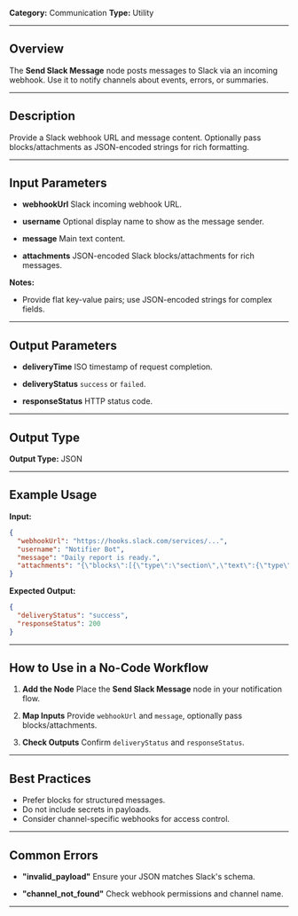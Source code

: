 **Category:** Communication
**Type:** Utility

---

## Overview

The **Send Slack Message** node posts messages to Slack via an incoming webhook.
Use it to notify channels about events, errors, or summaries.

---

## Description

Provide a Slack webhook URL and message content. Optionally pass blocks/attachments as JSON-encoded strings for rich formatting.

---

## Input Parameters

- **webhookUrl**
  Slack incoming webhook URL.

- **username**
  Optional display name to show as the message sender.

- **message**
  Main text content.

- **attachments**
  JSON-encoded Slack blocks/attachments for rich messages.

**Notes:**

- Provide flat key-value pairs; use JSON-encoded strings for complex fields.

---

## Output Parameters

- **deliveryTime**
  ISO timestamp of request completion.

- **deliveryStatus**
  `success` or `failed`.

- **responseStatus**
  HTTP status code.

---

## Output Type

**Output Type:** JSON

---

## Example Usage

**Input:**

```json
{
  "webhookUrl": "https://hooks.slack.com/services/...",
  "username": "Notifier Bot",
  "message": "Daily report is ready.",
  "attachments": "{\"blocks\":[{\"type\":\"section\",\"text\":{\"type\":\"mrkdwn\",\"text\":\"*Summary:* All systems operational.\"}}]}"
}
```

**Expected Output:**

```json
{
  "deliveryStatus": "success",
  "responseStatus": 200
}
```

---

## How to Use in a No-Code Workflow

1. **Add the Node**
   Place the **Send Slack Message** node in your notification flow.

2. **Map Inputs**
   Provide `webhookUrl` and `message`, optionally pass blocks/attachments.

3. **Check Outputs**
   Confirm `deliveryStatus` and `responseStatus`.

---

## Best Practices

- Prefer blocks for structured messages.
- Do not include secrets in payloads.
- Consider channel-specific webhooks for access control.

---

## Common Errors

- **"invalid_payload"**
  Ensure your JSON matches Slack's schema.

- **"channel_not_found"**
  Check webhook permissions and channel name.

---
